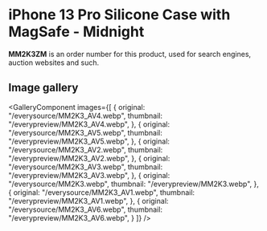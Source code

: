 
# iPhone 13 Pro Silicone Case with MagSafe - Midnight

<Callout type='info' emoji='👉🏻'>**MM2K3ZM** is an order number for this product, used for search engines, auction websites and such.</Callout>

## Image gallery

<GalleryComponent
    images={[
      {
        original: "/everysource/MM2K3_AV4.webp",
        thumbnail: "/everypreview/MM2K3_AV4.webp",
      },
      {
        original: "/everysource/MM2K3_AV5.webp",
        thumbnail: "/everypreview/MM2K3_AV5.webp",
      },
      {
        original: "/everysource/MM2K3_AV2.webp",
        thumbnail: "/everypreview/MM2K3_AV2.webp",
      },
      {
        original: "/everysource/MM2K3_AV3.webp",
        thumbnail: "/everypreview/MM2K3_AV3.webp",
      },
      {
        original: "/everysource/MM2K3.webp",
        thumbnail: "/everypreview/MM2K3.webp",
      },
      {
        original: "/everysource/MM2K3_AV1.webp",
        thumbnail: "/everypreview/MM2K3_AV1.webp",
      },
      {
        original: "/everysource/MM2K3_AV6.webp",
        thumbnail: "/everypreview/MM2K3_AV6.webp",
      }
    ]}
  />
